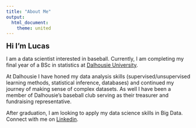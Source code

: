 ```yaml
---
title: "About Me"
output:
  html_document:
    theme: united
---
```


<span style="font-size:20px"><b>Hi I'm Lucas</b></span>

I am a data scientist interested in baseball. Currently, I am completing my final year of a BSc in statistics at [Dalhousie University](https://www.dal.ca/faculty/science/math-stats.html).

At Dalhousie I have honed my data analysis skills (supervised/unsupervised learning methods, statistical inference, databases) and continued my journey of making sense of complex datasets. As well I have been a member of Dalhousie's baseball club serving as their treasurer and fundraising representative. 

After graduation, I am looking to apply my data science skills in Big Data. Connect with me on [Linkedin](https://www.linkedin.com/feed/). 

